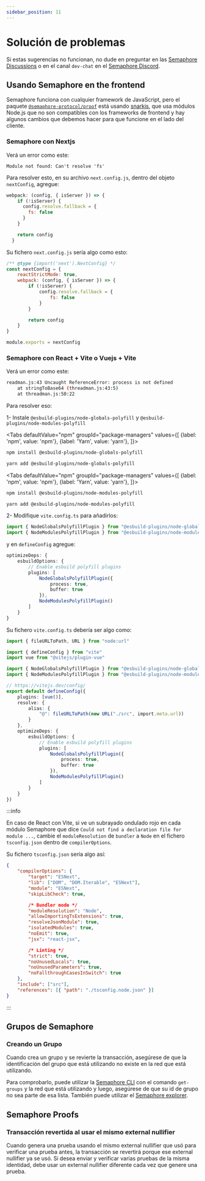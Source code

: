 ```yaml
---
sidebar_position: 11
---
```



# Solución de problemas

Si estas sugerencias no funcionan, no dude en preguntar en las [Semaphore Discussions](https://github.com/semaphore-protocol/semaphore/discussions) o en el canal `dev-chat` en el [Semaphore Discord](https://semaphore.pse.dev/discord).

## Usando Semaphore en the frontend

Semaphore funciona con cualquier framework de JavaScript, pero el paquete [`@semaphore-protocol/proof`](https://github.com/semaphore-protocol/semaphore/tree/main/packages/proof) está usando [snarkjs](https://github.com/iden3/snarkjs), que usa módulos Node.js que no son compatibles con los frameworks de frontend y hay algunos cambios que debemos hacer para que funcione en el lado del cliente.

### Semaphore con Nextjs

Verá un error como este:

```
Module not found: Can't resolve 'fs'
```

Para resolver esto, en su archivo `next.config.js`, dentro del objeto `nextConfig`, agregue:

```javascript
webpack: (config, { isServer }) => {
    if (!isServer) {
      config.resolve.fallback = {
        fs: false
      }
    }

    return config
  }
```

Su fichero `next.config.js` sería algo como esto:

```javascript
/** @type {import('next').NextConfig} */
const nextConfig = {
    reactStrictMode: true,
    webpack: (config, { isServer }) => {
        if (!isServer) {
            config.resolve.fallback = {
                fs: false
            }
        }

        return config
    }
}

module.exports = nextConfig
```

### Semaphore con React + Vite o Vuejs + Vite

Verá un error como este:

```bash
readman.js:43 Uncaught ReferenceError: process is not defined
    at stringToBase64 (threadman.js:43:5)
    at threadman.js:50:22
```

Para resolver eso:

1- Instale `@esbuild-plugins/node-globals-polyfill` y `@esbuild-plugins/node-modules-polyfill`

<Tabs
defaultValue="npm"
groupId="package-managers"
values={[
{label: 'npm', value: 'npm'},
{label: 'Yarn', value: 'yarn'},
]}>
<TabItem value="npm">

```bash
npm install @esbuild-plugins/node-globals-polyfill
```

</TabItem>
<TabItem value="yarn">

```bash
yarn add @esbuild-plugins/node-globals-polyfill
```

</TabItem>
</Tabs>

<Tabs
defaultValue="npm"
groupId="package-managers"
values={[
{label: 'npm', value: 'npm'},
{label: 'Yarn', value: 'yarn'},
]}>
<TabItem value="npm">

```bash
npm install @esbuild-plugins/node-modules-polyfill
```

</TabItem>
<TabItem value="yarn">

```bash
yarn add @esbuild-plugins/node-modules-polyfill
```

</TabItem>
</Tabs>

2- Modifique `vite.config.ts` para añadirlos:

```typescript
import { NodeGlobalsPolyfillPlugin } from "@esbuild-plugins/node-globals-polyfill"
import { NodeModulesPolyfillPlugin } from "@esbuild-plugins/node-modules-polyfill"
```

y en `defineConfig` agregue:

```typescript
optimizeDeps: {
    esbuildOptions: {
        // Enable esbuild polyfill plugins
        plugins: [
            NodeGlobalsPolyfillPlugin({
                process: true,
                buffer: true
            }),
            NodeModulesPolyfillPlugin()
        ]
    }
}
```

Su fichero `vite.config.ts` debería ser algo como:

```typescript
import { fileURLToPath, URL } from "node:url"

import { defineConfig } from "vite"
import vue from "@vitejs/plugin-vue"

import { NodeGlobalsPolyfillPlugin } from "@esbuild-plugins/node-globals-polyfill"
import { NodeModulesPolyfillPlugin } from "@esbuild-plugins/node-modules-polyfill"

// https://vitejs.dev/config/
export default defineConfig({
    plugins: [vue()],
    resolve: {
        alias: {
            "@": fileURLToPath(new URL("./src", import.meta.url))
        }
    },
    optimizeDeps: {
        esbuildOptions: {
            // Enable esbuild polyfill plugins
            plugins: [
                NodeGlobalsPolyfillPlugin({
                    process: true,
                    buffer: true
                }),
                NodeModulesPolyfillPlugin()
            ]
        }
    }
})
```

:::info

En caso de React con Vite, si ve un subrayado ondulado rojo en cada módulo Semaphore que dice `Could not find a declaration file for module ...`, cambie el `moduleResolution` de `bundler` a `Node` en el fichero `tsconfig.json` dentro de `compilerOptions`.

Su fichero `tsconfig.json` sería algo así:

```json
{
    "compilerOptions": {
        "target": "ESNext",
        "lib": ["DOM", "DOM.Iterable", "ESNext"],
        "module": "ESNext",
        "skipLibCheck": true,

        /* Bundler mode */
        "moduleResolution": "Node",
        "allowImportingTsExtensions": true,
        "resolveJsonModule": true,
        "isolatedModules": true,
        "noEmit": true,
        "jsx": "react-jsx",

        /* Linting */
        "strict": true,
        "noUnusedLocals": true,
        "noUnusedParameters": true,
        "noFallthroughCasesInSwitch": true
    },
    "include": ["src"],
    "references": [{ "path": "./tsconfig.node.json" }]
}
```

:::

## Grupos de Semaphore

### Creando un Grupo

Cuando crea un grupo y se revierte la transacción, asegúrese de que la identificación del grupo que está utilizando no existe en la red que está utilizando.

Para comprobarlo, puede utilizar la [Semaphore CLI](https://github.com/semaphore-protocol/semaphore/tree/main/packages/cli) con el comando `get-groups` y la red que está utilizando y luego, asegúrese de que su id de grupo no sea parte de esa lista. También puede utilizar el [Semaphore explorer](https://explorer.semaphore.pse.dev/).

## Semaphore Proofs

### Transacción revertida al usar el mismo external nullifier

Cuando genera una prueba usando el mismo external nullifier que usó para verificar una prueba antes, la transacción se revertirá porque ese external nullifier ya se usó. Si desea enviar y verificar varias pruebas de la misma identidad, debe usar un external nullifier diferente cada vez que genere una prueba.
